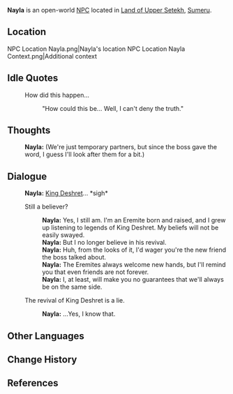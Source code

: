 {{Meta
|missing_NPC_profile  = yes
}}
{{Character Infobox
|type             = Open-World NPC
|image            = NPC Nayla.png
|region           = Sumeru
|location         = Sumeru
|affiliation      = The Eremites
|title            = Eremite Mercenary

|ancestry         = <!-- Clan/family -->
|father           = 
|mother           = 
|spouse           = 
|sibling          = 
|child            = 
|relative         = 

|voiceEN          = [https://www.abbeyveffer.com/ Abbey Veffer]<ref name="Abbey Veffer">Twitter: [https://twitter.com/VultureVocals/status/1585728610396037121 EN VA Self Announcement] ([https://web.archive.org/web/20221118212945/https://twitter.com/VultureVocals/status/1585728610396037121 Archived])</ref>
|voiceCN          = 
|voiceJP          = 
|dialoguereward   = 
}}
'''Nayla''' is an open-world [[NPC]] located in [[Land of Upper Setekh]], [[Sumeru]].

==Location==
<gallery>
NPC Location Nayla.png|Nayla's location
NPC Location Nayla Context.png|Additional context
</gallery>
<!--
==Profile==
Detailed story/lore information goes here.
''(To be added.)''

===Appearance===
Keep appearance section short and concise. Limit to 2 paragraphs with 3-4 sentences each.
''(To be added.)''

==Quests and Events==
{{Quests and Events}}
-->
==Idle Quotes==
{{Dialogue Start}}
: {{DIcon|Idle}} How did this happen...
:: {{A|VO Nayla 01.ogg}} "How could this be... Well, I can't deny the truth."
{{Dialogue End}}

==Thoughts==
{{All Schemes to Know Explanation|name=Nayla}}
{{Dialogue Start}}
:{{A|VO Nayla All Schemes to Know 01.ogg}} '''Nayla:''' (We're just temporary partners, but since the boss gave the word, I guess I'll look after them for a bit.)
{{Dialogue End}}

==Dialogue==
{{Dialogue Start}}
:'''Nayla:''' [[King Deshret]]... *sigh*
:{{DIcon}} Still a believer?
::'''Nayla:''' Yes, I still am. I'm an Eremite born and raised, and I grew up listening to legends of King Deshret. My beliefs will not be easily swayed.
::'''Nayla:''' But I no longer believe in his revival.
::'''Nayla:''' Huh, from the looks of it, I'd wager you're the new friend the boss talked about.
::'''Nayla:''' The Eremites always welcome new hands, but I'll remind you that even friends are not forever.
::'''Nayla:''' I, at least, will make you no guarantees that we'll always be on the same side.
:{{DIcon}} The revival of King Deshret is a lie.
::'''Nayla:''' ...Yes, I know that.
{{Dialogue End}}
<!--
==Event Dialogue==
===Event Name===
{{Dialogue Start}}
:'''{{subst:PAGENAME}}:'''
{{Dialogue End}}

==Trivia==
* 
-->
==Other Languages==
{{Other Languages
|default_hidden = 1
|en      = Nayla
|zhs     = 奈拉
|zhs_rm  = Nàilā
|zht     = 奈拉
|zht_rm  = Nàilā
|ja      = ナイラ
|ja_rm   = Naira
|ko      = 나일라
|es      = Nayla
|fr      = Nayla
|ru      = Наиля
|th      = Nayla
|vi      = Nayla
|de      = Nayla
|id      = Nayla
|pt      = Nayla
|tr      = Nayla
|it      = Nayla
}}

==Change History==
{{Change History|3.1}}

==References==
{{Reflist}}